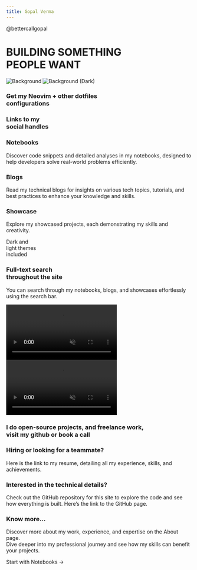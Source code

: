 ```yaml
---
title: Gopal Verma
---
```



<div className="home-content">
  <div className="flex justify-center items-center flex-col">
    <Link href="https://x.com/bettercallgopal" className="sm:mt-[50px] mt-[30px]">
      <span className="inline-flex items-center rounded-full bg-gray-500/10 dark:bg-gray-700 px-5 py-2 text-xs font-medium ring-1 ring-inset dark:ring-gray-400/30 ring-gray-500/50 font-anton dark:text-white gap-x-1 text-gray-500 "><RiTwitterXLine />@bettercallgopal</span>
    </Link>
    <h1 className="headline font-anton text-center mb-[50px]">BUILDING SOMETHING <br /> PEOPLE WANT</h1>
    <CTA />
  </div>
  <style jsx>{`
    .content-container {
      max-width: 90rem;
      padding-left: max(env(safe-area-inset-left),1.5rem);
      padding-right: max(env(safe-area-inset-right),1.5rem);
      margin: 0 auto;
    }
    .features-container {
      margin: 8rem 0 0;
      padding: 4rem 0;
      background-color: #f3f4f6;
      border-bottom: 1px solid #e5e7eb;
    }
    .features-container .content-container {
      margin-top: -8rem;
    }
    :global(.dark) .features-container {
      background-color: #000;
      border-bottom: 1px solid rgb(38,38,38);
    }
    .headline {
      display: inline-flex;
      font-size: 3.125rem;
      font-size: min(4.375rem, max(8vw, 2.5rem));
      font-weight: 700;
      font-feature-settings: initial;
      letter-spacing: 0rem;
      margin-left: -0.2rem;
      margin-top: 2.4rem;
      line-height: 1.1;
      background-image: linear-gradient(146deg,#000,#757a7d);
      -webkit-background-clip: text;
      -webkit-text-fill-color: transparent;
      background-clip: text;
    }
    :global(.dark) .headline {
      background-image: linear-gradient(146deg,#fff,#757a7d);
    }
    .subtitle {
      font-size: 1.3rem;
      font-size: min(1.3rem, max(3.5vw, 1.2rem));
      font-feature-settings: initial;
      line-height: 1.6;
    }
    .nextjs-link {
      color: currentColor;
      text-decoration: none;
      font-weight: 600;
    }
    :global(#docs-card) {
      color: #fff;
      text-shadow: 0 0 1rem rgba(0,0,0,0.1);
    }
    :global(#docs-card img) {
      object-fit: cover;
      object-position: left;
      position: absolute;
      left: 0;
      right: 0;
      top: 0;
      bottom: 0;
      height: 100%;
      z-index: 0;
      user-select: none;
      pointer-events: none;
    }
    :global(#docs-card img:nth-child(2)) {
      display: none;
    }
    :global(.dark #docs-card img:nth-child(2)) {
      display: initial;
    }
    :global(.dark #docs-card img:nth-child(1)) {
      display: none;
    }
    :global(#highlighting-card) {
      min-height: 300px;
      background-image: linear-gradient(to top, transparent, #fff 50%), url(/assets/syntax-highlighting.svg);
      background-size: 634px;
      background-position: -6px calc(100% + 4px);
      background-repeat: no-repeat;
    }
    :global(#highlighting-card-blog) {
      min-height: 300px;
      background-image: linear-gradient(to top, transparent, #fff 50%), url(/assets/index_blog.png);
      background-size: 634px;
      background-position: -6px calc(100% + 0px);
      background-repeat: no-repeat;
    }
    :global(.dark #highlighting-card-blog) {
      min-height: 300px;
      background-image: linear-gradient(to top, transparent, #202020 50%), url(/assets/index_blog.png);
      background-size: 634px;
      background-position: -6px calc(100% + 0px);
      background-repeat: no-repeat;
    }
    :global(#highlighting-card-showcase) {
      min-height: 300px;
      background-image: linear-gradient(to top, transparent, #fff 50%), url(/assets/index_showcase.png);
      background-size: 634px;
      background-position: -6px calc(100% + 0px);
      background-repeat: no-repeat;
    }
    :global(.dark #highlighting-card-showcase) {
      min-height: 300px;
      background-image: linear-gradient(to top, transparent, #202020 50%), url(/assets/index_showcase.png);
      background-size: 634px;
      background-position: -6px calc(100% + 0px);
      background-repeat: no-repeat;
    }
    :global(.dark #highlighting-card) {
      background-image: linear-gradient(to top, transparent, #202020 50%), url(/assets/syntax-highlighting.svg);
    }
    :global(.feat-darkmode) {
      min-height: 300px;
    }
    :global(.feat-darkmode h3) {
      font-size: 48px;
    }
    :global(#search-card) {
      display: flex;
      flex-direction: column;
      justify-content: center;
    }
    :global(#search-card p) {
      max-width: 320px;
    }
    :global(#search-card video) {
      position: absolute;
      right: 0;
      top: 24px;
      height: 430px;
      pointer-events: none;
      max-width: 60%;
    }
    :global(#fs-card) {
      min-height: 240px;
    }
    :global(#fs-card h3) {
      text-align: left;
      width: min(300px, 41%);
      min-width: 155px;
    }
    :global(#a11y-card) {
      background-image: url(/assets/high-contrast.png);
      background-position: -160px 220px;
    }
    @media screen and (max-width: 1300px) {
      :global(#a11y-card) {
        background-image: linear-gradient(to bottom, white, transparent), url(/assets/high-contrast.png);
      }
    }
    @media screen and (max-width: 1200px) {
      :global(#highlighting-card) {
        aspect-ratio: auto;
      }
      :global(.feat-darkmode h3) {
        font-size: 4vw;
        font-size: min(48px, max(4vw, 30px));
      }
      :global(#search-card video) {
        aspect-ratio: 787/623;
        height: auto;
      }
      .headline {
      }
    }
    @media screen and (max-width: 1024px) {
      :global(#docs-card) {
        aspect-ratio: 135/86;
      }
      :global(#search-card) {
        aspect-ratio: 8/3;
      }
      :global(#search-card h3) {
        text-align: left;
      }
      :global(#highlighting-card) {
        background-size: 136%;
      }
      :global(#a11y-card) {
        background-image: url(/assets/high-contrast.png);
        background-position: center 160px;
      }
    }
    @media screen and (max-width: 768px) {
      :global(#docs-card) {
        min-height: 348px;
        width: 100%;
        aspect-ratio: auto;
      }
      :global(#docs-card img) {
        object-position: -26px 0;
        width: 250%;
        max-width: initial;
      }
    }
    @media screen and (max-width: 640px) {
      :global(#search-card) {
        aspect-ratio: 2.5/2;
        justify-content: flex-start;
        align-items: stretch;
        min-height: 350px;
      }
      :global(#search-card h3) {
        text-align: center;
      }
      :global(#search-card p) {
        max-width: 100%;
      }
      :global(#search-card video) {
        position: relative;
        margin: .75em -1.75em 0;
        max-width: calc(100% + 3.5em);
      }
      :global(.dark #search-card video) {
        mix-blend-mode: lighten;
      }
    }
  `}</style>

  <div className="features-container">
    <div className="content-container">
      <Features>
        <Feature index={0} large centered id="docs-card" href="https://github.com/GopalVerma1303/dotconfigs">
          <Image src={Nvimss} alt="Background" loading="eager" />
          <Image src={Nvimss} alt="Background (Dark)" loading="eager" />
          <h3>Get my Neovim + other dotfiles <br className="show-on-mobile"/>configurations</h3>
        </Feature>
        <Feature index={1} centered className="card-with-border">
          <div className="flex flex-col justify-center items-center lg:h-[520px] h-full lg:mb-0 mb-[50px]">
            <h3 className="font-light">Links to my<br className="show-on-mobile"/> social handles </h3>
            <SocialBundle />
          </div>
        </Feature>
        <Feature index={2} id="highlighting-card" href="/notebooks/web">
          <h3>Notebooks</h3>
          <p>Discover code snippets and detailed analyses in my notebooks, designed to help developers solve real-world problems efficiently.</p>
        </Feature>
        <Feature index={3} id="highlighting-card-blog" href="/blogs">
          <h3>Blogs</h3>
          <p>Read my technical blogs for insights on various tech topics, tutorials, and best practices to enhance your knowledge and skills.</p>
        </Feature>
        <Feature index={4} id="highlighting-card-showcase" href="/showcase">
          <h3>Showcase</h3>
          <p>Explore my showcased projects, each demonstrating my skills and creativity.</p>
        </Feature>
        <Feature index={5} centered className="feat-darkmode" style={{
          display: 'flex',
          alignItems: 'center',
          justifyContent: 'center',
        }}>
          <motion.div
            animate={{
              backgroundPosition: ['0% 0%', '50% 40%', '50% 40%', '100% 100%'],
              backgroundImage: [`radial-gradient(farthest-corner, #e2e5ea, #e2e5ea)`, 'radial-gradient(farthest-corner, #06080a, #e2e5ea)', 'radial-gradient(farthest-corner, #06080a, #e2e5ea)', 'radial-gradient(farthest-corner, #e2e5ea, #e2e5ea)'],
            }}
            transition={{
              backgroundPosition: {
                repeat: Infinity,
                duration: 10,
                delay: 1
              },
              backgroundImage: {
                times: [0, .2, .8, 1],
                repeat: Infinity,
                duration: 10,
                delay: 1
              },
            }}
            style={{
              position: 'absolute',
              top: 0,
              left: 0,
              width: '100%',
              height: '100%',
              backgroundImage: `radial-gradient(farthest-corner, #06080a, #e2e5ea)`,
              backgroundSize: '400% 400%',
              backgroundRepeat: 'no-repeat',
            }}
          />
          <motion.h3
            animate={{
              color: ['#dae5ff', '#fff', '#fff', '#dae5ff'],
            }}
            style={{
              position: 'relative',
              mixBlendMode: 'difference',
            }}
          >Dark and<br/>light themes <br/>included</motion.h3>
        </Feature>
        <Feature index={6} large id="search-card" >
          <div style={{ zIndex: 2}}>
            <h3>Full-text search <br/> throughout the site</h3>
            <p>You can search through my notebooks, blogs, and showcases effortlessly using the search bar.</p>
          </div>
          <div className="absolute w-full h-full inset-0 hidden sm:block bg-[linear-gradient(to_right,white_250px,_transparent)] dark:bg-[linear-gradient(to_right,#202020_250px,_transparent)] z-[1]"/>
          <video autoPlay="autoplay" loop muted playsInline className="dark:hidden block">
            <source src="/assets/search.mp4" type="video/mp4"/>
          </video>
          <video autoPlay="autoplay" loop muted playsInline className="dark:block hidden -translate-x-4">
            <source src="/assets/search-dark.mp4" type="video/mp4"/>
          </video>
        </Feature>
        <Feature index={7} large id="fs-card" style={{
          color: 'white',
          backgroundImage: 'url(/assets/routing.png), url(/assets/gradient-bg.jpeg)',
          backgroundSize: '140%, 180%',
          backgroundPosition: '130px -8px, top',
          backgroundRepeat: 'no-repeat',
          textShadow: '0 1px 6px rgb(38 59 82 / 18%)',
          aspectRatio: '1.765',
        }}>
          <h3>I do open-source projects, and freelance work, <br /> <Link href="https://github.com/gopalVerma1303/">visit my github</Link> or <Link href="#">book a call</Link></h3>
        </Feature>
        <Feature index={8} id="a11y-card" href="https://drive.google.com/file/d/1seko5lEQP5iuB-GKXt4x83d0IqnEGE3t/view?usp=sharing" className='card-with-border' style={{
          backgroundSize: 750,
          backgroundRepeat: 'no-repeat',
          minHeight: 288
        }}>
          <h3>Hiring or looking for a teammate?</h3>
          <p>Here is the link to my resume, detailing all my experience, skills, and achievements.</p>
        </Feature>
        <Feature index={9}>
          <h3>Interested in the technical details?</h3>
          <p className='mr-6'>Check out the GitHub repository for this site to explore the code and see how everything is built. Here’s the link to the <Link href="https://github.com/GopalVerma1303/bettercallgopal">GitHub page</Link>.</p>
        </Feature>
        <Feature index={10} large>
          <h3>Know more...</h3>
          <p>Discover more about my work, experience, and expertise on the <Link href="/about">About</Link> page. <br /> Dive deeper into my professional journey and see how my skills can benefit your projects.</p>
          <p className="subtitle"><Link className="!no-underline" href="/notebooks/web">Start with Notebooks →</Link></p>
        </Feature>
      </Features>
    </div>
  </div>
</div>
